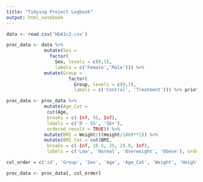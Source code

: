 ```yaml
---
title: "Tidying Project Logbook"
output: html_notebook
---
```


```r
data <- read.csv('HbA1c2.csv') 
```

```r
proc_data <- data %>%
              mutate(Sex = 
                factor(
                  Sex, levels = c(0,1),
                  labels = c('Female','Male'))) %>%
              mutate(Group =
                       factor(
                         Group, levels = c(0,1),
                         labels = c('Control', 'Treatment'))) %>% print
```

```r
proc_data <- proc_data %>%
              mutate(Age_Cat =
               cut(Age,
               breaks = c(-Inf, 55, Inf),
               labels = c('0 - 55', '56+'),
               ordered_result = TRUE)) %>%
              mutate(BMI = Weight/((Height/100)**2)) %>%
              mutate(BMI_Cat = cut(BMI,
               breaks = c(-Inf, 18.5, 25, 29.9, Inf),
               labels = c('Low', 'Normal', 'Overweight', 'Obese'), ordered_result = TRUE))

col_order = c('id', 'Group', 'Sex', 'Age', 'Age_Cat', 'Weight', 'Height', 'BMI', 'BMI_Cat')

proc_data <- proc_data[, col_order] 
```
